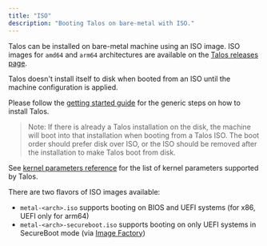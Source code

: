 ```yaml
---
title: "ISO"
description: "Booting Talos on bare-metal with ISO."
---
```


Talos can be installed on bare-metal machine using an ISO image.
ISO images for `amd64` and `arm64` architectures are available on the [Talos releases page](https://github.com/siderolabs/talos/releases/latest/).

Talos doesn't install itself to disk when booted from an ISO until the machine configuration is applied.

Please follow the [getting started guide](../../getting-started/getting-started) for the generic steps on how to install Talos.

> Note: If there is already a Talos installation on the disk, the machine will boot into that installation when booting from a Talos ISO.
> The boot order should prefer disk over ISO, or the ISO should be removed after the installation to make Talos boot from disk.

See [kernel parameters reference](../../reference/kernel) for the list of kernel parameters supported by Talos.

There are two flavors of ISO images available:

* `metal-<arch>.iso` supports booting on BIOS and UEFI systems (for x86, UEFI only for arm64)
* `metal-<arch>-secureboot.iso` supports booting on only UEFI systems in SecureBoot mode (via [Image Factory](../../learn-more/image-factory))
